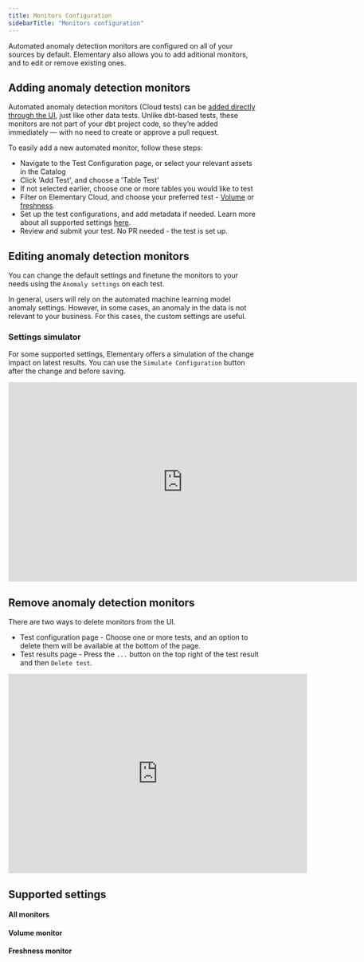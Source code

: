 ```yaml
---
title: Monitors Configuration
sidebarTitle: "Monitors configuration"
---
```


Automated anomaly detection monitors are configured on all of your sources by default. Elementary also allows you to add aditional monitors, and to edit or remove existing ones.

## Adding anomaly detection monitors

Automated anomaly detection monitors (Cloud tests) can be [added directly through the UI](/cloud/features/data-tests/data-tests-overview), just like other data tests.
Unlike dbt-based tests, these monitors are not part of your dbt project code, so they’re added immediately — with no need to create or approve a pull request.

To easily add a new automated monitor, follow these steps:
- Navigate to the Test Configuration page, or select your relevant assets in the Catalog
- Click 'Add Test', and choose a 'Table Test'
- If not selected earlier, choose one or more tables you would like to test
- Filter on Elementary Cloud, and choose your preferred test - [Volume](/cloud/features/anomaly-detection/automated-volume) or [freshness](/cloud/features/anomaly-detection/automated-freshness).
- Set up the test configurations, and add metadata if needed. Learn more about all supported settings [here](/cloud/features/anomaly-detection/monitors-configuration#supported-settings).
- Review and submit your test. No PR needed - the test is set up. 

## Editing anomaly detection monitors

You can change the default settings and finetune the monitors to your needs using the `Anomaly settings` on each test. 

In general, users will rely on the automated machine learning model anomaly settings.
However, in some cases, an anomaly in the data is not relevant to your business. For this cases, the custom settings are useful.

### Settings simulator

For some supported settings, Elementary offers a simulation of the change impact on latest results. 
You can use the `Simulate Configuration` button after the change and before saving.

<iframe
width="700"
height="400"
src="https://res.cloudinary.com/dvmtceykh/video/upload/v1740599803/edit_volume_anomalies_gz7vc4.mp4"
frameborder="0"
allow="accelerometer; autoplay; clipboard-write; encrypted-media; gyroscope; picture-in-picture"
allowfullscreen
alt="Anomaly settings simulator"
></iframe>

## Remove anomaly detection monitors

There are two ways to delete monitors from the UI. 
- Test configuration page - Choose one or more tests, and an option to delete them will be available at the bottom of the page.
- Test results page - Press the `...` button on the top right of the test result and then `Delete test`. 

<iframe
width="600"
height="400"
src="https://res.cloudinary.com/dvmtceykh/video/upload/v1740599911/delete_test_zrbk94.mp4"
frameborder="0"
allow="accelerometer; autoplay; clipboard-write; encrypted-media; gyroscope; picture-in-picture"
allowfullscreen
alt="Disable test"
></iframe>

## Supported settings

#### All monitors

<Snippet file="cloud/features/anomaly-detection/all-anomalies-configuration.mdx" />

#### Volume monitor

<Snippet file="cloud/features/anomaly-detection/volume-configuration.mdx" />

#### Freshness monitor

<Snippet file="cloud/features/anomaly-detection/freshness-configuration.mdx" />

